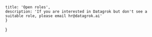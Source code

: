 <!-- markdownlint-disable first-line-h1 -->


    title: 'Open roles',
    description: 'If you are interested in Datagrok but don't see a suitable role, please email hr@datagrok.ai'
    }
}

<LayoutHeader meta={meta}/>

<div className="row py-5">
    <SoftwareDeveloperforDrugDiscovery/>
    <ScientificApplicationDeveloper/>
    <EngineeringManager/>
    <TechnicalAuthor/>
    <SeniorDevOpsEngineer/>
</div>
